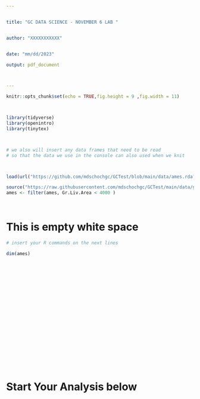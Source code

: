 ---


title: "GC DATA SCIENCE - NOVEMBER 6 LAB "


author: "XXXXXXXXXXX"


date: "mm/dd/2023"

output: pdf_document



---


```{r setup, include=FALSE}


knitr::opts_chunk$set(echo = TRUE,fig.height = 9 ,fig.width = 11)




```



```{r include = FALSE, warning = FALSE, results = FALSE}


library(tidyverse)
library(openintro)
library(tinytex)



# we also will insert any data frames that need to be read
# so that the data we use in the console can also used when we knit



load(url("https://github.com/mdschochgc/GCTest/blob/main/data/ames.rda?raw=true"))

source("https://raw.githubusercontent.com/mdschochgc/GCTest/main/data/gcdot_plot.r")
ames <- filter(ames, Gr.Liv.Area < 4000 )




```


# This is empty white space 





```{r "TEST", error = TRUE, warning = FALSE}


# insert your R commands on the next lines

dim(ames)























```



# Start Your Analysis below
















